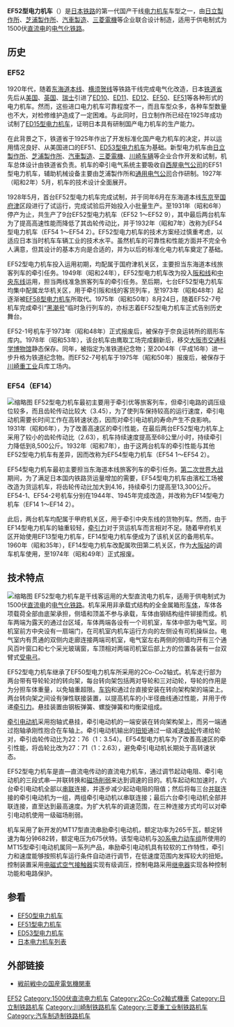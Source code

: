 {{Infobox Locomotive
| name = EF52
| image = JNR-EF52-1.jpg
| caption = 保存在大阪市交通科學博物館的EF52 1號電力機車
| type = [[电力机车|电力机车]]
| origin = {{JAP}}
| builder = [[日立製作所|日立製作所]]、[[東芝|芝浦製作所]]、<br />[[汽車製造_(公司)|汽車製造]]、[[三菱電機|三菱電機]]、[[川崎车辆|川崎车辆]]
| roadnumber = 
| builddate  = 1928年—1931年
| totalproduction  = 9台
| user = {{JAP}}[[鐵道省_(日本)|铁道省]]
| whytetype = 4-6-6-4
| uicclass = 2Co'Co'2
| gauge = 1,067毫米
| wheeldiameter = 
| axleload = 
| wheelbase = 
| minimumcurve = 
| length = 20,800毫米
| width = 2,810毫米
| height = 4,115毫米
| framesize = 
| weight = 108吨
| sandcap = 
| electricsystem = DC 1500V
| collectionmethod = 
| transmission = 直—直流电
| tractionmotors = MT17
| topspeed = 95公里/小时
| sustainedspeed = 52公里/小时
| poweroutput = 1,350千瓦（小时）
| tractiveeffort = 11,400公斤（持续）
| locobrakes = 
| locobrakepower = 
| locobrakeforce = 
| trainbrakes = 
| safety = 
| notes =
}}
'''EF52型电力机车'''（{{lang-ja|EF52形電気機関車}}）是[[日本鐵路運輸|日本铁路]]的第一代国产干线[[电力机车|电力机车]]车型之一，由[[日立製作所|日立製作所]]、[[東芝|芝浦製作所]]、[[汽車製造_(公司)|汽車製造]]、[[三菱電機|三菱電機]]等企业联合设计制造，适用于供电制式为1500伏[[直流电|直流电]]的[[电气化铁路|电气化铁路]]。

==历史==
=== EF52 ===
1920年代，随着[[东海道本线|东海道本线]]、[[横须贺线|横须贺线]]等铁路干线完成电气化改造，日本[[鐵道省_(日本)|铁道省]]先后从[[美国|美国]]、[[英国|英国]]、[[瑞士|瑞士]]引进了[[日本國鐵ED10型電力機車|ED10]]、[[日本国铁ED11型电力机车|ED11]]、[[日本國鐵ED12型電力機車|ED12]]、[[日本國鐵EF50型電力機車|EF50]]、[[日本國鐵EF51型電力機車|EF51]]等各种形式的电力机车。然而，这些进口电力机车可靠程度不一，而且车型众多，各种车型数量也不大，对检修维护造成了一定困难。与此同时，日立制作所已经在1925年成功试制了[[日本國鐵ED15型電力機車|ED15型电力机车]]，证明日本具有研制国产电力机车的生产能力。

在此背景之下，铁道省于1925年作出了开发标准化国产电力机车的决定，并以运用情况良好、从美国进口的EF51、[[日本國鐵ED53型電力機車|ED53型电力机车]]为基础。新型电力机车由[[日立製作所|日立製作所]]、[[東芝|芝浦製作所]]、[[汽車製造_(公司)|汽車製造]]、[[三菱電機|三菱電機]]、[[川崎车辆|川崎车辆]]等企业合作开发和试制，机车总体设计由铁道省负责。机车的牵引电气系统主要吸收自[[西屋电气公司|西屋电气公司]]的EF51型电力机车，辅助机械设备主要由芝浦製作所和[[通用电气公司|通用电气公司]]合作研制。1927年（昭和2年）5月，机车的技术设计全面展开。

1928年5月，首台EF52型电力机车完成试制，并于同年6月在东海道本线[[東京站|东京]]至[[國府津站|国府津]]区段进行了试运行，完成试验后开始投入小批量生产。至1931年（昭和6年）停产为止，共生产了9台EF52型电力机车（EF52 1～EF52 9），其中最后两台机车为了提高高速性能而降低了其齿轮传动比，并于1932年（昭和7年）改称为EF54型电力机车（EF54 1～EF54 2）。EF52型电力机车的技术方案经过慎重考虑，以适应日本当时机车车辆工业的技术水平。虽然机车的可靠性和性能方面并不完全令人满意，但其设计的基本方向是合适的，并为以后的标准化电力机车奠定了基础。

EF52型电力机车投入运用初期，均配属于国府津机关区，主要担当东海道本线旅客列车的牵引任务。1949年（昭和24年），EF52型电力机车改为投入[[阪和线|阪和线]]和[[中央本線|中央东线]]运用，担当两线准急旅客列车的牵引任务。至后期，七台EF52型电力机车均集中配属龙华机关区，用于牵引阪和线的客货列车，至1973年（昭和48年）起逐渐被[[日本國鐵EF58型電力機車|EF58型电力机车]]所取代。1975年（昭和50年）8月24日，随着EF52-7号机车完成牵引“[[黑潮號列車|黑潮号]]”临时急行列车的{{link-ja|告别运转|さよなら運転}}，亦标志着EF52型电力机车正式告别历史舞台。

EF52-1号机车于1973年（昭和48年）正式报废后，被保存于奈良运转所的扇形车库内。1978年（昭和53年），该台机车由鹰取工场完成翻新后，移交[[大阪市|大阪市]][[交通科学博物馆|交通科学博物馆]]静态保存。同年，被指定为准铁道纪念物；至2004年（平成16年）进一步升格为铁道纪念物。而EF52-7号机车于1975年（昭和50年）报废后，被保存于[[川崎重工业|川崎重工业]]兵库工场内。

=== EF54（EF14） ===
[[File:JGR-EF54ElectricLocomotive.jpg|缩略图]]
EF52型电力机车最初主要用于牵引优等旅客列车，但牵引电路的调压级位较多，而且齿轮传动比较大（3.45），为了使列车保持较高的运行速度，牵引电动机需要长时间工作在高转速状态，因而对牵引电动机的寿命产生不良影响。1931年（昭和6年），为了改善高速区的牵引性能，在最后两台EF52型电力机车上采用了较小的齿轮传动比（2.63），机车持续速度提高至68公里/小时，持续牵引力降低到8,500公斤。1932年（昭和7年），由于这两台机车的牵引性能与其他EF52型电力机车有差异，因而改称为EF54型电力机车（EF54 1～EF54 2）。

EF54型电力机车最初主要担当东海道本线旅客列车的牵引任务。[[第二次世界大战|第二次世界大战]]期间，为了满足日本国内铁路货运量增加的需要，EF54型电力机车由濱松工场被改造为货运机车，将齿轮传动比加大到4.16，持续牵引力提高至13,300公斤。EF54-1、EF54-2号机车分别在1944年、1945年完成改造，并改称为EF14型电力机车（EF14 1～EF14 2）。

此后，两台机车均配属于甲府机关区，用于牵引中央东线的货物列车。然而，由于EF14型电力机车的轴重较轻，[[牵引力|牵引力]]对于货运机车而言相对不足。随着甲府机关区开始使用EF13型电力机车，EF14型电力机车便成为了该机关区的备用机车。1960年（昭和35年），EF14型电力机车改配属吹田第二机关区，作为[[大阪站|大阪站]]的调车机车使用，至1974年（昭和49年）正式报废。

== 技术特点 ==
[[File:JGR-EF52.jpg|缩略图]]
EF52型电力机车是干线客运用的大型直流电力机车，适用于供电制式为1500伏[[直流电|直流电]]的[[电气化铁路|电气化铁路]]。机车采用非承载式结构的全金属箱形[[车体|车体]]，车体各项载荷全部由底架承担，侧墙和顶盖不参与承载，车体由钢结构组件铆接而成。机车两端为露天的通过台区域，车体两端各设有一个司机室，车体中部为电气室。司机室前方中央设有一扇端门，在司机室内机车运行方向的左侧设有司机操纵台。电气室内有贯通的双侧内走廊连接两端司机室，电气室左右两侧的侧墙均开有三个通风百叶窗口和七个采光玻璃窗，车顶相对两端司机室后部上方的位置各装有一台双臂式[[受电弓|受电弓]]。

EF52型电力机车继承了EF50型电力机车所采用的2Co-Co2轴式。机车走行部为两台带有导轮轮对的转向架，每台转向架包括两对导轮和三对动轮，导轮的作用是为分担车体重量，以免轴重超限。[[车钩|车钩]]和通过台直接安装在转向架构架的端梁上。两台转向架之间设有弹性联接装置，以提高机车的小半径曲线通过性能，并用于传递[[牵引力|牵引力]]。悬挂装置由钢板弹簧、螺旋弹簧和均衡梁组成。

[[牵引电动机|牵引电动机]]采用抱轴式悬挂，牵引电动机的一端安装在转向架构架上，而另一端通过抱轴承刚性抱合在车轴上。牵引电动机输出的[[扭矩|扭矩]]通过一级减速[[齿轮|齿轮]]传递给轮对，牵引齿轮传动比为22：76（1：3.54）。EF54型电力机车为了改善高速区的牵引性能，将齿轮比改为27：71（1：2.63），避免牵引电动机长期处于高转速状态。

EF52型电力机车是直—直流电传动的直流电力机车，通过调节起动电阻、牵引电动机的三段式串—并联转换和[[磁场削弱|磁场削弱]]来达到调速的目的。机车起动和加速时，六台牵引电动机全部以[[串联电路|串联]]连接，并逐步减少起动电阻的阻值；然后将每三台[[并联电路|并联]]连接的牵引电动机为一组，两组牵引电动机以串联连接；最后六台牵引电动机全部并联连接，直至达到最高速度。为扩大机车的调速范围，在三种连接方式均可以对牵引电动机使用一级磁场削弱。

机车采用了新开发的MT17型直流串励牵引电动机，额定功率为265千瓦，额定转速为每分钟682转，额定电压为675伏特。该型电动机与[[日本国铁30系电力动车组|30系电力动车组]]所使用的MT15型牵引电动机属同一系列产品，串励牵引电动机具有较软的工作特性，牵引力和速度能够按照机车运行条件自动进行调节，在低速度范围内发挥较大的扭矩。控制装置采用[[接触器|电磁式空气接触器]]实现有级调压，控制电路采用[[继电器|继电器]]实现各种控制功能和电路保护。

== 参看 ==
{{Portal|日本鐵路|JR Rail ja.svg}}
* [[日本国铁EF50型电力机车|EF50型电力机车]]
* [[日本国铁EF51型电力机车|EF51型电力机车]]
* [[日本国铁ED53型电力机车|ED53型电力机车]]
* [[日本电力机车列表|日本电力机车列表]]

== 外部链接 ==
*{{ja}}[http://ktymtskz.my.coocan.jp/yuge/hidaka9.htm 戦前戦中の国産電気機関車] {{Wayback|url=http://ktymtskz.my.coocan.jp/yuge/hidaka9.htm |date=20191227170654 }}

{{日本國鐵舊型電力機車}}

{{DEFAULTSORT:JNR EF52}}
[[Category:日本國有鐵道電力機車|EF52]]
[[Category:1500伏直流电力机车|Category:1500伏直流电力机车]]
[[Category:2Co-Co2軸式機車|Category:2Co-Co2軸式機車]]
[[Category:日立制铁路机车|Category:日立制铁路机车]]
[[Category:川崎制铁路机车|Category:川崎制铁路机车]]
[[Category:三菱重工业制铁路机车|Category:三菱重工业制铁路机车]]
[[Category:汽车制造制铁路机车|Category:汽车制造制铁路机车]]